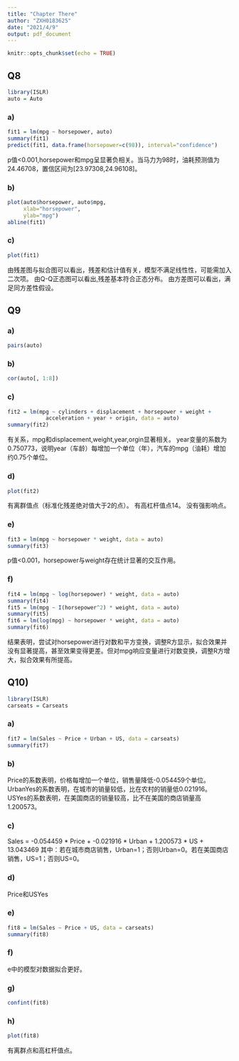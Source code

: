 ---
title: "Chapter There"
author: "ZXH0183625"
date: "2021/4/9"
output: pdf_document
---

```{r setup, include=FALSE}
knitr::opts_chunk$set(echo = TRUE)
```
## Q8
```{r}
library(ISLR)
auto = Auto
```
### a)
```{r}
fit1 = lm(mpg ~ horsepower, auto)
summary(fit1)
predict(fit1, data.frame(horsepower=c(98)), interval="confidence")
```
p值<0.001,horsepower和mpg呈显著负相关。当马力为98时，油耗预测值为24.46708，置信区间为[23.97308,24.96108]。

### b)
```{r}
plot(auto$horsepower, auto$mpg,  
     xlab="horsepower", 
     ylab="mpg") 
abline(fit1)
```
### c)
```{r}
plot(fit1)
```
由残差图与拟合图可以看出，残差和估计值有关，模型不满足线性性，可能需加入二次项。
由Q-Q正态图可以看出,残差基本符合正态分布。
由方差图可以看出，满足同方差性假设。


## Q9

### a)
```{r}
pairs(auto)
```

### b)
```{r}
cor(auto[, 1:8])
```

### c)
```{r}
fit2 = lm(mpg ~ cylinders + displacement + horsepower + weight + 
            acceleration + year + origin, data = auto)
summary(fit2)
```
有关系，mpg和displacement,weight,year,orgin显著相关。
year变量的系数为0.750773，说明year（车龄）每增加一个单位（年），汽车的mpg（油耗）增加约0.75个单位。

### d)
```{r}
plot(fit2)
```
有离群值点（标准化残差绝对值大于2的点）。
有高杠杆值点14。
没有强影响点。

### e)
```{r}
fit3 = lm(mpg ~ horsepower * weight, data = auto)
summary(fit3)
```
p值<0.001，horsepower与weight存在统计显著的交互作用。

### f)
```{r}
fit4 = lm(mpg ~ log(horsepower) * weight, data = auto)
summary(fit4)
fit5 = lm(mpg ~ I(horsepower^2) * weight, data = auto)
summary(fit5)
fit6 = lm(log(mpg) ~ horsepower * weight, data = auto)
summary(fit6)
```
结果表明，尝试对horsepower进行对数和平方变换，调整R方显示，拟合效果并没有显著提高，甚至效果变得更差。但对mpg响应变量进行对数变换，调整R方增大，拟合效果有所提高。

## Q10)
```{r}
library(ISLR)
carseats = Carseats
```

### a)
```{r}
fit7 = lm(Sales ~ Price + Urban + US, data = carseats)
summary(fit7)
```
### b)
Price的系数表明，价格每增加一个单位，销售量降低-0.054459个单位。
UrbanYes的系数表明，在城市的销量较低，比在农村的销量低0.021916。
USYes的系数表明，在美国商店的销量较高，比不在美国的商店销量高1.200573。

### c)
Sales = -0.054459 * Price + -0.021916 * Urban + 1.200573 * US + 13.043469
其中：若在城市商店销售，Urban=1；否则Urban=0。若在美国商店销售，US=1；否则US=0。

### d)
Price和USYes

### e)
```{r}
fit8 = lm(Sales ~ Price + US, data = carseats)
summary(fit8)
```

### f)
e中的模型对数据拟合更好。

### g)
```{r}
confint(fit8)
```

### h)
```{r}
plot(fit8)
```
有离群点和高杠杆值点。
